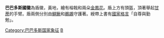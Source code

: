 {{Infobox coat of arms
|name             = 巴巴多斯國徽
|image            = Coat of arms of Barbados (2).svg
|image_width      = 250
|middle           = Coat of arms of Barbados.svg
|middle_width     = 200
|middle_caption   = 
|lesser           = 
|lesser_width     =
|lesser_caption   = 
|armiger          =
|year_adopted     = 1966年
|crest            = 
|torse            = 
|shield           = 
|supporters       = 
|compartment      = 
|motto            = '''「自尊與勤勉」'''
|orders           =  
|other_elements   = 
|earlier_versions = 
|use              = 
}}

'''巴巴多斯國徽'''為盾徽，黃地，繪有榕戟和兩朵[[金鳳花|金鳳花]]。盾上方有頭盔，頂著舉起[[甘蔗|甘蔗]]的手臂。盾兩側分別由[[鯕鰍|鯕鰍]]和[[鵜鶘|鵜鶘]]守護著。綬帶上書有[[國家格言|國家格言]]「自尊與勤勉」。

{{美洲题目|国徽}}

[[Category:巴巴多斯国家象征|Category:巴巴多斯国家象征]]
[[Category:國徽|B]]